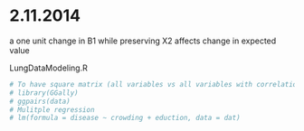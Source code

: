 2.11.2014
========================================================

a one unit change in B1 while preserving X2 affects change in expected value

LungDataModeling.R



```r
# To have square matrix (all variables vs all variables with correlation)
# library(GGally)
# ggpairs(data)
# Mulitple regression
# lm(formula = disease ~ crowding + eduction, data = dat)

```



```r

```

